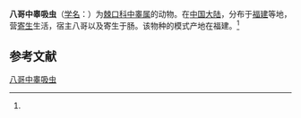 {{Speciesbox
| name = 八哥中睾吸虫
| status = 
| status_system = 
| image = 
| genus = Mesorchis
| species = acridotheri
| authority = (Wang, 1976)<ref name='id10119'>{{cite web| url =http://www.bioinfo.cn/db05/BjdwSpecies.php?action=view&id=10119| title =八哥中睾吸虫| work =《中国动物物种编目数据库》| publisher =中国科学院微生物研究所| author =中国科学院动物研究所| accessdate =2009-04-16| deadurl =yes| archiveurl =https://web.archive.org/web/20160305011402/http://www.bioinfo.cn/db05/BjdwSpecies.php?action=view&id=10119| archivedate =2016-03-05}}</ref>
}}

'''八哥中睾吸虫'''（[[学名|学名]]：{{lang|la|''Mesorchis acridotheri''}}）为[[棘口科|棘口科]][[中睾属|中睾属]]的动物。在[[中国大陆|中国大陆]]，分布于[[福建|福建]]等地，营[[寄生|寄生]]生活，宿主八哥以及寄生于肠。该物种的模式产地在福建。<ref name='id10119'/>

== 参考文献 ==
{{reflist}}

{{Wikispecies|Mesorchis acridotheri}}

[[Category:中睾属|八哥中睾吸虫]]


{{吸虫小作品}}